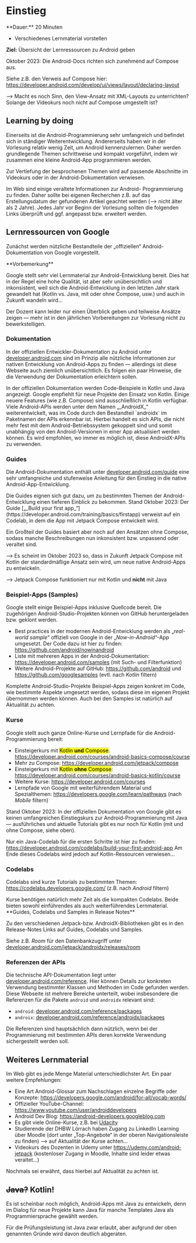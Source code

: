 
# Einstieg

<Callout>
  **Dauer:** 20 Minuten

  - Verschiedenes Lernmaterial vorstellen

  **Ziel:** Übersicht der Lernressourcen zu Android geben
</Callout>

<Callout type="error">
Oktober 2023: Die Android-Docs richten sich zunehmend auf Compose aus. 

Siehe z.B. den Verweis auf Compose hier: https://developer.android.com/develop/ui/views/layout/declaring-layout

&xrarr; Macht es noch Sinn, den View-Ansatz mit XML-Layouts zu unterrichten? Solange der Videokurs noch nicht auf Compose umgestellt ist? 
</Callout>

## Learning by doing

Einerseits ist die Android-Programmierung sehr umfangreich
und befindet sich in ständiger Weiterentwicklung.
Andererseits haben wir in der Vorlesung relativ wenig Zeit,
um Android kennenzulernen. Daher werden grundlegende 
Themen schrittweise und kompakt vorgeführt, indem wir 
zusammen eine kleine Android-App programmieren werden.

Zur Vertiefung der besprochenen Themen wird auf passende 
Abschnitte im Videokurs oder in der Android-Dokumentation 
verwiesen.

<Callout type="warning" emoji="‼️">
Im Web sind einige veraltete Informationen zur Android-
Programmierung zu finden. Daher sollte bei eigenen 
Recherchen z.B. auf das Erstellungsdatum der gefundenen
Artikel geachtet werden (&xrarr; nicht älter als 2 Jahre).
</Callout>

<Callout type="error">
Jedes Jahr vor Beginn der Vorlesung sollten die folgenden 
Links überprüft und ggf. angepasst bzw. erweitert werden.
</Callout>

## Lernressourcen von Google

Zunächst werden nützliche Bestandteile der „offiziellen“ 
Android-Dokumentation von Google vorgestellt.

<Callout type="error" emoji="‼️">
**Vorbemerkung**

Google stellt sehr viel Lernmaterial zur Android-Entwicklung bereit. Dies hat in der Regel eine hohe Qualität, ist aber sehr unübersichtlich und inkonsistent, weil sich die Android-Entwicklung in den letzten Jahr stark gewandelt hat (Kotlin vs. Java, mit oder ohne Compose, usw.) und auch in Zukunft wandeln wird… 

Der Dozent kann leider nur einen Überblick geben und teilweise Ansätze zeigen &mdash; mehr ist in den jährlichen Vorbereitungen zur Vorlesung nicht zu bewerkstelligen.
</Callout>

### Dokumentation

In der offiziellen Entwickler-Dokumentation zu Android unter
[developer.android.com](https://developer.android.com) sind
im Prinzip alle nützliche Informationen zur nativen Entwicklung
von Android-Apps zu finden &mdash; allerdings ist diese
Webseite auch ziemlich unübersichtlich. Es folgen ein paar
Hinweise, die die Verwendung der Dokumentation erleichtern
sollen.

<Callout type="info">
In der offiziellen Dokumentation werden Code-Beispiele
in Kotlin und Java angezeigt. Google empfiehlt für neue
Projekte den Einsatz von Kotlin. Einige neuere Features 
(wie z.B. Compose) sind ausschließlich in Kotlin verfügbar.
</Callout>

<Callout type="info">
Viele Android-APIs werden unter dem Namen „_AndroidX_“
weiterentwickelt, was im Code durch den Bestandteil 
`androidx` im Paketnamen der APIs erkennbar ist. Hierbei
handelt es sich APIs, die nicht mehr fest mit dem 
Android-Betriebssystem gekoppelt sind und somit unabhängig
von den Android-Versionen in einer App aktualisiert werden 
können. Es wird empfohlen, wo immer es möglich ist, diese 
AndroidX-APIs zu verwenden.
</Callout>

### Guides

Die Android-Dokumentation enthält unter 
[developer.android.com/guide](https://developer.android.com/guide) 
eine sehr umfangreiche und stufenweise Anleitung für
den Einstieg in die native Android-App-Entwicklung.

<Callout emoji="✅">
Die Guides eignen sich gut dazu, um zu bestimmten
Themen der Android-Entwicklung einen tieferen Einblick 
zu bekommen.
</Callout>

<Callout type="error" emoji="‼️">
Stand Oktober 2023: Der Guide [„_Build your first app_“](https://developer.android.com/training/basics/firstapp) verweist auf ein Codelab, in dem die App mit Jetpack Compose entwickelt wird. 

Ein Großteil der Guides basiert aber noch auf den Ansätzen ohne Compose, sodass manche Beschreibungen nun inkonsistent bzw. unpassend oder veraltet sind.

&xrarr; Es scheint im Oktober 2023 so, dass in Zukunft Jetpack Compose mit Kotlin der standardmäßige Ansatz sein wird, um neue native Android-Apps zu entwickeln.

&xrarr; Jetpack Compose funktioniert nur mit Kotlin und **nicht** mit Java
</Callout>

### Beispiel-Apps (Samples)

Google stellt einige Beispiel-Apps inklusive Quellcode
bereit. Die zugehörigen Android-Studio-Projekten können
von GitHub heruntergeladen bzw. geklont werden.

- Best practices in der modernen Android-Entwicklung werden als „_real-world sample_“ offiziell von Google in der „_Now-in-Android_“-App umgesetzt. Der Code dazu ist hier zu finden: https://github.com/android/nowinandroid
- Liste mit mehreren Apps in der Android-Dokumentation: https://developer.android.com/samples (mit Such- und Filterfunktion)
- Weitere Android-Projekte auf GitHub: https://github.com/android und https://github.com/googlesamples (evtl. nach _Kotlin_ filtern)


<Callout emoji="✅">
Komplette Android-Studio-Projekte Beispiel-Apps zeigen 
konkret im Code, wie bestimmte Aspekte umgesetzt werden,
sodass diese im eigenen Projekt übernommen werden können.
</Callout>

<Callout type="warning" emoji="‼️">
Auch bei den Samples ist natürlich auf Aktualität zu
achten.
</Callout>

### Kurse

Google stellt auch ganze Online-Kurse und Lernpfade
für die Android-Programmierung bereit:

- Einsteigerkurs mit <mark>Kotlin **und** Compose</mark>: https://developer.android.com/courses/android-basics-compose/course
- Mehr zu Compose: https://developer.android.com/jetpack/compose
- Einsteigerkurs mit <mark>Kotlin **ohne** Compose</mark>: https://developer.android.com/courses/android-basics-kotlin/course
- Weitere Kurse: https://developer.android.com/courses
- Lernpfade von Google mit weiterführendem Material und Spezialthemen: https://developers.google.com/learn/pathways (nach _Mobile_ filtern)

<Callout type="warning">
Stand Oktober 2023: In der offiziellen Dokumentation von Google gibt es 
keinen umfangreichen Einstiegskurs zur Android-Programmierung mit Java
&mdash; ausführliches und aktuelle Tutorials gibt es nur noch für Kotlin 
(mit und ohne Compose, siehe oben).

Nur ein Java-Codelab für die ersten Schritte ist hier zu finden: 
https://developer.android.com/codelabs/build-your-first-android-app
Am Ende dieses Codelabs wird jedoch auf Kotlin-Ressourcen verwiesen…
</Callout>

### Codelabs

Codelabs sind kurze Tutorials zu bestimmten Themen: 
https://codelabs.developers.google.com/ (z.B. nach _Android_ filtern)

<Callout emoji="✅">
Kurse benötigen natürlich mehr Zeit als die kompakten
Codelabs. Beide bieten sowohl einführendes als auch
weiterführendes Lernmaterial.
</Callout>

<Callout type="warning">
**Guides, Codelabs und Samples in Release Notes**

Zu den verschiedenen Jetpack-bzw. AndroidX-Bibliotheken
gibt es in den Release-Notes Links auf Guides, Codelabs
und Samples. 

Siehe z.B. _Room_ für den Datenbankzugriff unter
[developer.android.com/jetpack/androidx/releases/room](https://developer.android.com/jetpack/androidx/releases/room)
</Callout>


### Referenzen der APIs

Die technische API-Dokumentation liegt unter
[developer.android.com/reference](https://developer.android.com/reference). Hier können Details zur konkreten 
Verwendung bestimmter Klassen und Methoden im Code gefunden
werden. Diese Webseite ist mehrere Bereiche unterteilt, wobei
insbesondere die Referenzen für die Pakete `android` 
und `androidx` relevant sind:

- `android`: [developer.android.com/reference/packages](https://developer.android.com/reference/packages)
- `androix`: [developer.android.com/reference/androidx/packages](https://developer.android.com/reference/androidx/packages)

<Callout emoji="✅">
Die Referenzen sind hauptsächlich dann nützlich, wenn
bei der Programmierung mit bestimmten APIs deren
korrekte Verwendung sichergestellt werden soll.
</Callout>

## Weiteres Lernmaterial

Im Web gibt es jede Menge Material unterschiedlichster
Art. Ein paar weitere Empfehlungen:

- Eine Art Android-Glossar zum Nachschlagen einzelne Begriffe oder Konzepte: https://developers.google.com/android/for-all/vocab-words/
- Offizieller YouTube-Channel: https://www.youtube.com/user/androiddevelopers
- Android Dev Blog: https://android-developers.googleblog.com
- Es gibt viele Online-Kurse, z.B. bei [Udacity](https://www.udacity.com/)
- Studierende der DHBW Lörrach haben Zugang zu LinkedIn Learning über Moodle (dort unter „Top-Angebote“ in der oberen Navigationsleiste zu finden) &xrarr; auf Aktualität der Kurse achten…
- Videokurs des Dozenten in Udemy unter https://udemy.com/android-jetpack (kostenloser Zugang in Moodle, Inhalte sind leider etwas veraltet…)

<Callout type="warning" emoji="‼️">
Nochmals sei erwähnt, dass hierbei auf Aktualität zu
achten ist.
</Callout>

## ~~Java?~~ Kotlin!

<Callout type="error">
Es ist scheinbar noch möglich, Android-Apps mit Java zu 
entwickeln, denn im Dialog für neue Projekte kann Java für manche
Templates Java als Programmiersprache gewählt werden. 

Für die Prüfungsleistung ist Java zwar erlaubt, aber aufgrund der 
oben genannten Gründe wird davon deutlich abgeraten.
</Callout>
